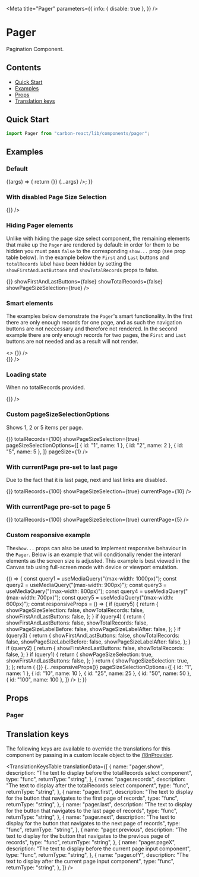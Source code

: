 

<Meta
  title="Pager"
  parameters={{
    info: { disable: true },
  }}
/>

# Pager

Pagination Component.

## Contents

- [Quick Start](#quick-start)
- [Examples](#examples)
- [Props](#props)
- [Translation keys](#translation-keys)

## Quick Start

```javascript
import Pager from "carbon-react/lib/components/pager";
```

## Examples

### Default

<Preview>
  <Story
    name="default"
    args={{
      totalRecords: "100",
      showPageSizeSelection: false,
      currentPage: "1",
      pageSizeSelectionOptions: [
        { id: "1", name: 1 },
        { id: "10", name: 10 },
        { id: "25", name: 25 },
        { id: "50", name: 50 },
        { id: "100", name: 100 },
      ],
    }}
    argTypes={{
      pageSize: {
        options: [1, 10, 25, 50, 100],
        control: {
          type: "select",
        },
      },
    }}
  >
    {(args) => {
      return <Pager onPagination={() => {}} {...args} />;
    }}
  </Story>
</Preview>

### With disabled Page Size Selection

<Preview>
  <Story
    name="disabled page size"
    parameters={{ chromatic: { disable: true } }}
  >
    <Pager totalRecords={100} onPagination={() => {}} />
  </Story>
</Preview>

### Hiding Pager elements

Unlike with hiding the page size select component, the remaining elements that make up the `Pager` are rendered by
default: in order for them to be hidden you must pass `false` to the corresponding `show...` prop (see prop table below).
In the example below the `First` and `Last` buttons and `totalRecords` label have been hidden by setting the
`showFirstAndLastButtons` and `showTotalRecords` props to false.

<Preview>
  <Story name="hiding pager elements">
    <Pager
      totalRecords={100}
      onPagination={() => {}}
      showFirstAndLastButtons={false}
      showTotalRecords={false}
      showPageSizeSelection={true}
    />
  </Story>
</Preview>

### Smart elements

The examples below demonstrate the `Pager`'s smart functionality. In the first there are only enough records for one page,
and as such the navigation buttons are not neccessary and therefore not rendered. In the second example there are only enough
records for two pages, the `First` and `Last` buttons are not needed and as a result will not render.

<Preview>
  <Story name="smart functionality">
    <>
      <Pager totalRecords={10} onPagination={() => {}} />
      <br />
      <Pager totalRecords={20} onPagination={() => {}} />
    </>
  </Story>
</Preview>

### Loading state

When no totalRecords provided.

<Preview>
  <Story name="loading state">
    <Pager onPagination={() => {}} />
  </Story>
</Preview>

### Custom pageSizeSelectionOptions

Shows 1, 2 or 5 items per page.

<Preview>
  <Story
    name="page size selection options"
    parameters={{ chromatic: { disable: true } }}
  >
    <Pager
      onPagination={() => {}}
      totalRecords={100}
      showPageSizeSelection={true}
      pageSizeSelectionOptions={[
        { id: "1", name: 1 },
        { id: "2", name: 2 },
        { id: "5", name: 5 },
      ]}
      pageSize={1}
    />
  </Story>
</Preview>

### With currentPage pre-set to last page

Due to the fact that it is last page, next and last links are disabled.

<Preview>
  <Story
    name="current page last page"
    parameters={{ chromatic: { disable: true } }}
  >
    <Pager
      onPagination={() => {}}
      totalRecords={100}
      showPageSizeSelection={true}
      currentPage={10}
    />
  </Story>
</Preview>

### With currentPage pre-set to page 5

<Preview>
  <Story name="current page" parameters={{ chromatic: { disable: true } }}>
    <Pager
      onPagination={() => {}}
      totalRecords={100}
      showPageSizeSelection={true}
      currentPage={5}
    />
  </Story>
</Preview>

### Custom responsive example

The`show...` props can also be used to implement responsive behaviour in the `Pager`. Below is an example that will
conditionally render the interanl elements as the screen size is adjusted. This example is best viewed in the Canvas tab
using full-screen mode with device or viewport emulation.

<Preview>
  <Story
    name="using custom responsive settings"
    parameters={{ chromatic: { disable: true } }}
  >
    {() => {
      const query1 = useMediaQuery("(max-width: 1000px)");
      const query2 = useMediaQuery("(max-width: 900px)");
      const query3 = useMediaQuery("(max-width: 800px)");
      const query4 = useMediaQuery("(max-width: 700px)");
      const query5 = useMediaQuery("(max-width: 600px)");
      const responsiveProps = () => {
        if (query5) {
          return {
            showPageSizeSelection: false,
            showTotalRecords: false,
            showFirstAndLastButtons: false,
          };
        }
        if (query4) {
          return {
            showFirstAndLastButtons: false,
            showTotalRecords: false,
            showPageSizeLabelBefore: false,
            showPageSizeLabelAfter: false,
          };
        }
        if (query3) {
          return {
            showFirstAndLastButtons: false,
            showTotalRecords: false,
            showPageSizeLabelBefore: false,
            showPageSizeLabelAfter: false,
          };
        }
        if (query2) {
          return {
            showFirstAndLastButtons: false,
            showTotalRecords: false,
          };
        }
        if (query1) {
          return {
            showPageSizeSelection: true,
            showFirstAndLastButtons: false,
          };
        }
        return {
          showPageSizeSelection: true,
        };
      };
      return (
        <Pager
          totalRecords={1000}
          pageSize={10}
          currentPage={1}
          onPagination={() => {}}
          {...responsiveProps()}
          pageSizeSelectionOptions={[
            { id: "1", name: 1 },
            { id: "10", name: 10 },
            { id: "25", name: 25 },
            { id: "50", name: 50 },
            { id: "100", name: 100 },
          ]}
        />
      );
    }}
  </Story>
</Preview>

## Props

### Pager

<Props of={Pager} />

## Translation keys

The following keys are available to override the translations for this component by passing in a custom locale object to the
[i18nProvider](https://carbon.sage.com/?path=/story/documentation-i18n--page).

<TranslationKeysTable
  translationData={[
    {
      name: "pager.show",
      description:
        "The text to display before the totalRecords select component",
      type: "func",
      returnType: "string",
    },
    {
      name: "pager.records",
      description:
        "The text to display after the totalRecords select component",
      type: "func",
      returnType: "string",
    },
    {
      name: "pager.first",
      description:
        "The text to display for the button that navigates to the first page of records",
      type: "func",
      returnType: "string",
    },
    {
      name: "pager.last",
      description:
        "The text to display for the button that navigates to the last page of records",
      type: "func",
      returnType: "string",
    },
    {
      name: "pager.next",
      description:
        "The text to display for the button that navigates to the next page of records",
      type: "func",
      returnType: "string",
    },
    {
      name: "pager.previous",
      description:
        "The text to display for the button that navigates to the previous page of records",
      type: "func",
      returnType: "string",
    },
    {
      name: "pager.pageX",
      description:
        "The text to display before the current page input component",
      type: "func",
      returnType: "string",
    },
    {
      name: "pager.ofY",
      description: "The text to display after the current page input component",
      type: "func",
      returnType: "string",
    },
  ]}
/>
